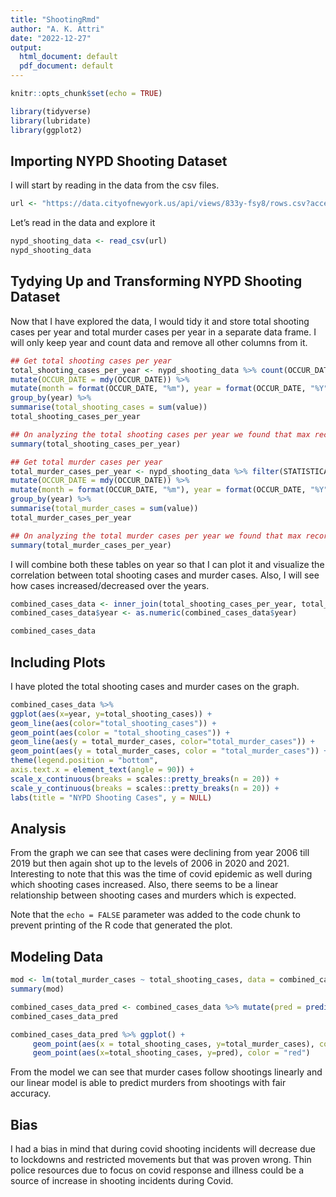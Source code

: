 ```yaml
---
title: "ShootingRmd"
author: "A. K. Attri"
date: "2022-12-27"
output:
  html_document: default
  pdf_document: default
---
```


```r
knitr::opts_chunk$set(echo = TRUE)
```

```r
library(tidyverse)
library(lubridate)
library(ggplot2)
```
## Importing NYPD Shooting Dataset

I will start by reading in the data from the csv files.

```r
url <- "https://data.cityofnewyork.us/api/views/833y-fsy8/rows.csv?accessType=DOWNLOAD"
```

Let's read in the data and explore it
```r
nypd_shooting_data <- read_csv(url)
nypd_shooting_data
```

## Tydying Up and Transforming NYPD Shooting Dataset
Now that I have explored the data, I would tidy it and store total shooting cases per year and total murder cases per year in a separate data frame. I will only keep year and count data and remove all other columns from it.

```r
## Get total shooting cases per year
total_shooting_cases_per_year <- nypd_shooting_data %>% count(OCCUR_DATE, name = "value") %>%
mutate(OCCUR_DATE = mdy(OCCUR_DATE)) %>%
mutate(month = format(OCCUR_DATE, "%m"), year = format(OCCUR_DATE, "%Y")) %>%
group_by(year) %>%
summarise(total_shooting_cases = sum(value))
total_shooting_cases_per_year

## On analyzing the total shooting cases per year we found that max recorded cases were 2055 in the year 2006 and min cases were 958 in the year 2018. On avg 1600 cases were recorded per year from 2006 to 2021
summary(total_shooting_cases_per_year)

## Get total murder cases per year
total_murder_cases_per_year <- nypd_shooting_data %>% filter(STATISTICAL_MURDER_FLAG == TRUE) %>% count(OCCUR_DATE, name = "value") %>%
mutate(OCCUR_DATE = mdy(OCCUR_DATE)) %>%
mutate(month = format(OCCUR_DATE, "%m"), year = format(OCCUR_DATE, "%Y")) %>%
group_by(year) %>%
summarise(total_murder_cases = sum(value))
total_murder_cases_per_year

## On analyzing the total murder cases per year we found that max recorded cases were 445 in the year 2006 and min cases were 174 in the year 2017. On avg 308 cases were recorded per year from 2006 to 2021
summary(total_murder_cases_per_year)
```

I will combine both these tables on year so that I can plot it and visualize the correlation between total shooting cases and murder cases. Also, I will see how cases increased/decreased over the years.

```r
combined_cases_data <- inner_join(total_shooting_cases_per_year, total_murder_cases_per_year, by="year")
combined_cases_data$year <- as.numeric(combined_cases_data$year)

combined_cases_data

```

## Including Plots

I have ploted the total shooting cases and murder cases on the graph. 

```r
combined_cases_data %>%
ggplot(aes(x=year, y=total_shooting_cases)) +
geom_line(aes(color="total_shooting_cases")) +
geom_point(aes(color = "total_shooting_cases")) +
geom_line(aes(y = total_murder_cases, color="total_murder_cases")) +
geom_point(aes(y = total_murder_cases, color = "total_murder_cases")) +
theme(legend.position = "bottom",
axis.text.x = element_text(angle = 90)) +
scale_x_continuous(breaks = scales::pretty_breaks(n = 20)) +
scale_y_continuous(breaks = scales::pretty_breaks(n = 20)) +
labs(title = "NYPD Shooting Cases", y = NULL)
```

## Analysis
From the graph we can see that cases were declining from year 2006 till 2019 but then again shot up to the levels of 2006 in 2020 and 2021. 
Interesting to note that this was the time of covid epidemic as well during which shooting cases increased.
Also, there seems to be a linear relationship between shooting cases and murders which is expected.

Note that the `echo = FALSE` parameter was added to the code chunk to prevent printing of the R code that generated the plot.

## Modeling Data
```r
mod <- lm(total_murder_cases ~ total_shooting_cases, data = combined_cases_data)
summary(mod)

combined_cases_data_pred <- combined_cases_data %>% mutate(pred = predict(mod))
combined_cases_data_pred

combined_cases_data_pred %>% ggplot() + 
     geom_point(aes(x = total_shooting_cases, y=total_murder_cases), color = "blue") +
     geom_point(aes(x=total_shooting_cases, y=pred), color = "red")
```

From the model we can see that murder cases follow shootings linearly and our linear model is able to predict murders from shootings with fair accuracy.

## Bias
I had a bias in mind that during covid shooting incidents will decrease due to lockdowns and restricted movements but that was proven wrong. Thin police resources due to focus on covid response and illness could be a source of increase in shooting incidents during Covid.    